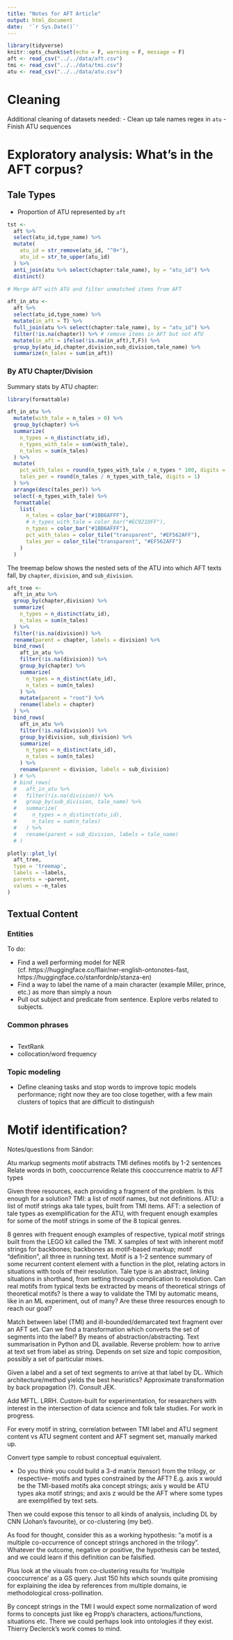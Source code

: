 ```yaml
---
title: "Notes for AFT Article"
output: html_document
date:  '`r Sys.Date()`'
---
```


```r
library(tidyverse)
knitr::opts_chunk$set(echo = F, warning = F, message = F)
aft <- read_csv("../../data/aft.csv")
tmi <- read_csv("../../data/tmi.csv")
atu <- read_csv("../../data/atu.csv")
```

# Cleaning

Additional cleaning of datasets needed:
-   Clean up tale names regex in `atu`
-   Finish ATU sequences


# Exploratory analysis: What's in the AFT corpus?

## Tale Types

-   Proportion of ATU represented by `aft`

```r

tst <-
  aft %>%
  select(atu_id,type_name) %>%
  mutate(
    atu_id = str_remove(atu_id, "^0+"),
    atu_id = str_to_upper(atu_id)
  ) %>%
  anti_join(atu %>% select(chapter:tale_name), by = "atu_id") %>%
  distinct()

```

```r

# Merge AFT with ATU and filter unmatched items from AFT

aft_in_atu <-
  aft %>%
  select(atu_id,type_name) %>%
  mutate(in_aft = T) %>%
  full_join(atu %>% select(chapter:tale_name), by = "atu_id") %>%
  filter(!is.na(chapter)) %>% # remove items in AFT but not ATU
  mutate(in_aft = ifelse(!is.na(in_aft),T,F)) %>%
  group_by(atu_id,chapter,division,sub_division,tale_name) %>%
  summarize(n_tales = sum(in_aft))

```

### By ATU Chapter/Division

Summary stats by ATU chapter:

```r
library(formattable)

aft_in_atu %>%
  mutate(with_tale = n_tales > 0) %>%
  group_by(chapter) %>%
  summarize(
    n_types = n_distinct(atu_id),
    n_types_with_tale = sum(with_tale),
    n_tales = sum(n_tales)
  ) %>%
  mutate(
    pct_with_tales = round(n_types_with_tale / n_types * 100, digits = 1),
    tales_per = round(n_tales / n_types_with_tale, digits = 1)
  ) %>%
  arrange(desc(tales_per)) %>%
  select(-n_types_with_tale) %>%
  formattable(
    list(
      n_tales = color_bar("#1BB6AFFF"),
      # n_types_with_tale = color_bar("#EC921DFF"),
      n_types = color_bar("#1BB6AFFF"),
      pct_with_tales = color_tile("transparent", "#EF562AFF"),
      tales_per = color_tile("transparent", "#EF562AFF")
    )
  )


```

The treemap below shows the nested sets of the ATU into which AFT texts fall, by `chapter`, `division`, and `sub_division`.

```r

aft_tree <-
  aft_in_atu %>%
  group_by(chapter,division) %>%
  summarize(
    n_types = n_distinct(atu_id),
    n_tales = sum(n_tales)
  ) %>%
  filter(!is.na(division)) %>%
  rename(parent = chapter, labels = division) %>%
  bind_rows(
    aft_in_atu %>%
    filter(!is.na(division)) %>%
    group_by(chapter) %>%
    summarize(
      n_types = n_distinct(atu_id),
      n_tales = sum(n_tales)
    ) %>%
    mutate(parent = "root") %>%
    rename(labels = chapter)
  ) %>%
  bind_rows(
    aft_in_atu %>%
    filter(!is.na(division)) %>%
    group_by(division, sub_division) %>%
    summarize(
      n_types = n_distinct(atu_id),
      n_tales = sum(n_tales)
    ) %>%
    rename(parent = division, labels = sub_division)
  ) # %>%
  # bind_rows(
  #   aft_in_atu %>%
  #   filter(!is.na(division)) %>%
  #   group_by(sub_division, tale_name) %>%
  #   summarize(
  #     n_types = n_distinct(atu_id),
  #     n_tales = sum(n_tales)
  #   ) %>%
  #   rename(parent = sub_division, labels = tale_name)
  # )

plotly::plot_ly(
  aft_tree,
  type = 'treemap',
  labels = ~labels,
  parents = ~parent,
  values = ~n_tales
)

```

## Textual Content

### Entities

To do:

- Find a well performing model for NER (cf. https://huggingface.co/flair/ner-english-ontonotes-fast, https://huggingface.co/stanfordnlp/stanza-en)
- Find a way to label the name of a main character (example Miller, prince, etc.) as more than simply a noun
- Pull out subject and predicate from sentence.  Explore verbs related to subjects.

### Common phrases 

```python

```

- TextRank
- collocation/word frequency

### Topic modeling

- Define cleaning tasks and stop words to improve topic models performance; right now they are too close together, with a few main clusters of topics that are difficult to distinguish

# Motif identification?

Notes/questions from Sándor:

Atu markup segments motif abstracts
TMI defines motifs by 1-2 sentences
Relate words in both, cooccurrence
Relate this cooccurrence matrix to AFT types

Given three resources, each providing a fragment of the problem. Is this enough for a solution? TMI: a list of motif names, but not definitions. ATU: a list of motif strings aka tale types, built from TMI items. AFT: a selection of tale types as exemplification for the ATU, with frequent enough examples for some of the motif strings in some of the 8 topical genres.

8 genres with frequent enough examples of respective, typical motif strings built from the LEGO kit called the TMI. X samples of text with inherent motif strings for backbones; backbones as motif-based markup; motif “definition”, all three in running text. Motif is a 1-2 sentence summary of some recurrent content element with a function in the plot, relating actors in situations with tools of their resolution. Tale type is an abstract, linking situations in shorthand, from setting through complication to resolution. Can real motifs from typical texts be extracted by means of theoretical strings of theoretical motifs? Is there a way to validate the TMI by automatic means, like in an ML experiment, out of many? Are these three resources enough to reach our goal?

Match between label (TMI) and ill-bounded/demarcated text fragment over an AFT set. Can we find a transformation which converts the set of segments into the label? By means of abstraction/abstracting. Text summarisation in Python and DL available. Reverse problem: how to arrive at text set from label as string. Depends on set size and topic composition, possibly a set of particular mixes.

Given a label and a set of text segments to arrive at that label by DL. Which architecture/method yields the best heuristics? Approximate transformation by back propagation (?). Consult JEK.

Add MFTL. LRRH. Custom-built for experimentation, for researchers with interest in the intersection of data science and folk tale studies. For work in progress.

For every motif in string, correlation between TMI label and ATU segment content vs ATU segment content and AFT segment set, manually marked up.

Convert type sample to robust conceptual equivalent.

- Do you think you could build a 3-d matrix (tensor) from the trilogy, or respective- motifs and types constrained by the AFT? E.g. axis x would be the TMI-based motifs aka concept strings; axis y would be ATU types aka motif strings; and axis z would be the AFT where some types are exemplified by text sets. 

Then we could expose this tensor to all kinds of analysis, including DL by CNN (Johan's favourite), or co-clustering (my bet).

As food for thought, consider this as a working hypothesis: "a motif is a multiple co-occurrence of concept strings anchored in the trilogy". Whatever the outcome, negative or positive, the hypothesis can be tested, and we could learn if this definition can be falsified. 

Plus look at the visuals from co-clustering results for 'multiple cooccurrence' as a GS query. Just 150 hits which sounds quite promising for explaining the idea by references from multiple domains, ie methodological cross-pollination.

By concept strings in the TMI I would expect some normalization of word forms to concepts just like eg Propp's characters, actions/functions, situations etc. There we could perhaps look into ontologies if they exist. Thierry Declerck's work comes to mind.
